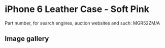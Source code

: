 
# iPhone 6 Leather Case - Soft Pink

Part number, for search engines, auction websites and such: MGR52ZM/A

## Image gallery

<div style={{ width: '100%', maxWidth: '768px' }}>
<GalleryComponent
    images={[
      {
        original: "/everysource/MGR52.webp",
        thumbnail: "/everypreview/MGR52.webp",
      },
      {
        original: "/everysource/MGR52_AV1_GOLD.webp",
        thumbnail: "/everypreview/MGR52_AV1_GOLD.webp",
      },
      {
        original: "/everysource/MGR52_AV1_SILVER.webp",
        thumbnail: "/everypreview/MGR52_AV1_SILVER.webp",
      },
      {
        original: "/everysource/MGR52_AV1_SPACE_GRAY.webp",
        thumbnail: "/everypreview/MGR52_AV1_SPACE_GRAY.webp",
      },
      {
        original: "/everysource/MGR52_AV2.webp",
        thumbnail: "/everypreview/MGR52_AV2.webp",
      },
      {
        original: "/everysource/MGR52_AV3.webp",
        thumbnail: "/everypreview/MGR52_AV3.webp",
      },
      {
        original: "/everysource/MGR52_AV4.webp",
        thumbnail: "/everypreview/MGR52_AV4.webp",
      },
      {
        original: "/everysource/MGR52_AV5.webp",
        thumbnail: "/everypreview/MGR52_AV5.webp",
      }
    ]}
  />
</div>